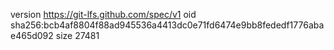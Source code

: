 version https://git-lfs.github.com/spec/v1
oid sha256:bcb4af8804f88ad945536a4413dc0e71fd6474e9bb8fededf1776abae465d092
size 27481
